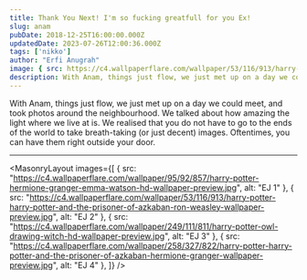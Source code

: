 ```yaml
---
title: Thank You Next! I'm so fucking greatfull for you Ex!
slug: anam
pubDate: 2018-12-25T16:00:00.000Z
updatedDate: 2023-07-26T12:00:36.000Z
tags: ['nikko']
author: "Erfi Anugrah"
image: { src: https://c4.wallpaperflare.com/wallpaper/53/116/913/harry-potter-harry-potter-and-the-prisoner-of-azkaban-ron-weasley-wallpaper-preview.jpg, alt: Anam 4, positionx: 48%, positiony: 20% }
description: With Anam, things just flow, we just met up on a day we could meet, and took photos around the neighbourhood. 
---
```


With Anam, things just flow, we just met up on a day we could meet, and took photos around the neighbourhood. We talked about how amazing the light where we live at is. We realised that you do not have to go to the ends of the world to take breath-taking (or just decent) images. Oftentimes, you can have them right outside your door.

---

<MasonryLayout images={[
    { src: "https://c4.wallpaperflare.com/wallpaper/95/92/857/harry-potter-hermione-granger-emma-watson-hd-wallpaper-preview.jpg", alt: "EJ 1" },
    { src: "https://c4.wallpaperflare.com/wallpaper/53/116/913/harry-potter-harry-potter-and-the-prisoner-of-azkaban-ron-weasley-wallpaper-preview.jpg", alt: "EJ 2" },
    { src: "https://c4.wallpaperflare.com/wallpaper/249/111/811/harry-potter-owl-drawing-witch-hd-wallpaper-preview.jpg", alt: "EJ 3" },
    { src: "https://c4.wallpaperflare.com/wallpaper/258/327/822/harry-potter-harry-potter-and-the-prisoner-of-azkaban-hermione-granger-wallpaper-preview.jpg", alt: "EJ 4" },
]} />